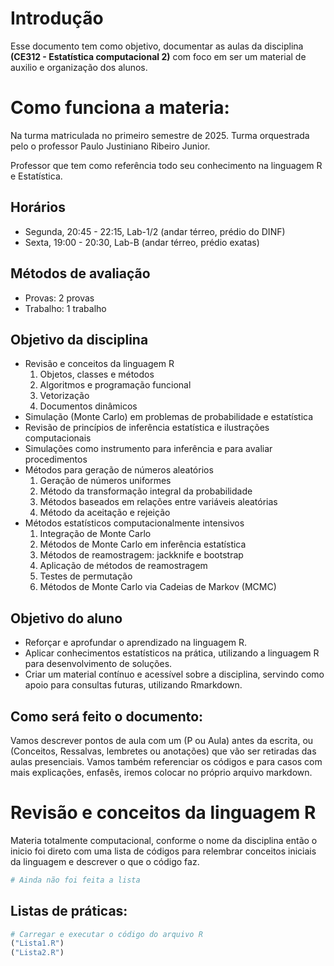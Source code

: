 # Introdução

Esse documento tem como objetivo, documentar as aulas da disciplina **(CE312 - Estatística computacional 2)** com foco em ser um material de auxilio e organização dos alunos.

# Como funciona a materia:

Na turma matriculada no primeiro semestre de 2025. Turma orquestrada pelo o professor Paulo Justiniano Ribeiro Junior.

Professor que tem como referência todo seu conhecimento na linguagem R e Estatística.

## Horários

-   Segunda, 20:45 - 22:15, Lab-1/2 (andar térreo, prédio do DINF)
-   Sexta, 19:00 - 20:30, Lab-B (andar térreo, prédio exatas)

## Métodos de avaliação

-   Provas: 2 provas
-   Trabalho: 1 trabalho

## Objetivo da disciplina

-   Revisão e conceitos da linguagem R
    1.  Objetos, classes e métodos
    2.  Algoritmos e programação funcional
    3.  Vetorização
    4.  Documentos dinâmicos
-   Simulação (Monte Carlo) em problemas de probabilidade e estatística
-   Revisão de princípios de inferência estatística e ilustrações computacionais
-   Simulações como instrumento para inferência e para avaliar procedimentos
-   Métodos para geração de números aleatórios
    1.  Geração de números uniformes
    2.  Método da transformação integral da probabilidade
    3.  Métodos baseados em relações entre variáveis aleatórias
    4.  Método da aceitação e rejeição
-   Métodos estatísticos computacionalmente intensivos
    1.  Integração de Monte Carlo
    2.  Métodos de Monte Carlo em inferência estatística
    3.  Métodos de reamostragem: jackknife e bootstrap
    4.  Aplicação de métodos de reamostragem
    5.  Testes de permutação
    6.  Métodos de Monte Carlo via Cadeias de Markov (MCMC)

## Objetivo do aluno

-   Reforçar e aprofundar o aprendizado na linguagem R.
-   Aplicar conhecimentos estatísticos na prática, utilizando a linguagem R para desenvolvimento de soluções.
-   Criar um material contínuo e acessível sobre a disciplina, servindo como apoio para consultas futuras, utilizando Rmarkdown.

## Como será feito o documento:

Vamos descrever pontos de aula com um (P ou Aula) antes da escrita, ou (Conceitos, Ressalvas, lembretes ou anotações) que vão ser retiradas das aulas presenciais. Vamos também referenciar os códigos e para casos com mais explicações, enfasês, iremos colocar no próprio arquivo markdown.

# Revisão e conceitos da linguagem R

Materia totalmente computacional, conforme o nome da disciplina então o inicio foi direto com uma lista de códigos para relembrar conceitos iniciais da linguagem e descrever o que o código faz.

```r
# Ainda não foi feita a lista
```

## Listas de práticas:

```r
# Carregar e executar o código do arquivo R
("Lista1.R")
("Lista2.R")
```
